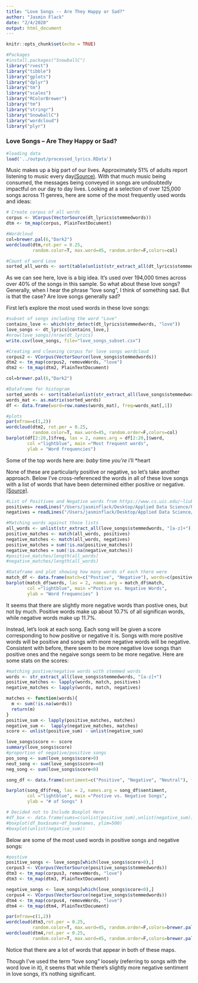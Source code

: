 ```yaml
---
title: "Love Songs -- Are They Happy or Sad?"
author: "Jasmin Flack"
date: "2/4/2020"
output: html_document
---
```


```r
knitr::opts_chunk$set(echo = TRUE)
```

```r

#Packages
#install.packages("SnowballC")
library("rvest")
library("tibble")
library("gplots")
library("dplyr")
library("tm")
library("scales")
library("RColorBrewer")
library("tm")
library("stringr")
library("SnowballC")
library("wordcloud")
library("plyr")
```
### Love Songs -- Are They Happy or Sad?
```r
#loading data
load('../output/processed_lyrics.RData') 
```
Music makes up a big part of our lives. Approximately 51% of adults report listening to music every day[(Source)](https://www.statista.com/topics/1639/music/). With that much music being consumed, the messages being conveyed in songs are undoubtedly impactful on our day to day lives. Looking at a selection of over 125,000 songs across 11 genres, here are some of the most frequently used words and ideas:

```r
# Create corpus of all words
corpus <- VCorpus(VectorSource(dt_lyrics$stemmedwords))
dtm <- tm_map(corpus, PlainTextDocument)

#Wordcloud
col=brewer.pal(6,"Dark2")
wordcloud(dtm,rot.per = 0.25,
          random.color=T, max.word=45, random.order=F,colors=col)

#Count of word Love
sorted_all_words <- sort(table(unlist(str_extract_all(dt_lyrics$stemmedwords, "[a-z]+"))), decreasing=T)

```


As we can see here, love is a big idea. It's used over 194,000 times across over 40% of the songs in this sample. So what about these love songs? Generally, when I hear the phrase "love song", I think of something sad. But is that the case? Are love songs generally sad?

First let's explore the most used words in these love songs: 

```r
#subset of songs including the word "Love"
contains_love <- which(str_detect(dt_lyrics$stemmedwords, "love"))
love_songs <- dt_lyrics[contains_love,]
#nrow(love_songs)/nrow(dt_lyrics)
write.csv(love_songs, file="love_songs_subset.csv")
```

```r
#Creating and cleaning corpus for love songs wordcloud
corpus2 <- VCorpus(VectorSource(love_songs$stemmedwords))
dtm2 <- tm_map(corpus2, removeWords, "love")
dtm2 <- tm_map(dtm2, PlainTextDocument)

col=brewer.pal(6,"Dark2")

#Dataframe for histogram
sorted_words <- sort(table(unlist(str_extract_all(love_songs$stemmedwords, "[a-z]+"))), decreasing=T)
words_mat <- as.matrix(sorted_words)
df <- data.frame(word=row.names(words_mat), freq=words_mat[,1])

#plots
par(mfrow=c(1,2))
wordcloud(dtm2, rot.per = 0.25,
          random.color=T, max.word=45, random.order=F,colors=col)
barplot(df[2:20,]$freq, las = 2, names.arg = df[2:20,]$word,
        col ="lightblue", main ="Most frequent words",
        ylab = "Word frequencies")
```

Some of the top words here are:
*baby
*time
*you're
*i'll
*heart

None of these are particularly positive or negative, so let's take another approach. Below I've cross-referenced the words in all of these love songs with a list of words that have been determined either positive or negative.[(Source)](https://www.cs.uic.edu/~liub/FBS/sentiment-analysis.html#lexicon).


```r
#List of Positivee and Negative words from https://www.cs.uic.edu/~liub/FBS/sentiment-analysis.html#lexicon
positives= readLines("/Users/jasminflack/Desktop/Applied Data Science/Project 1/Spring2020-Project1-JasminFlack/data/positive-words.txt")
negatives = readLines("/Users/jasminflack/Desktop/Applied Data Science/Project 1/Spring2020-Project1-JasminFlack/data/negative-words.txt")

#Matching words against those lists
all_words <- unlist(str_extract_all(love_songs$stemmedwords, "[a-z]+"))
positive_matches <- match(all_words, positives)
negative_matches <- match(all_words, negatives)
positive_matches = sum(!is.na(positive_matches))
negative_matches = sum(!is.na(negative_matches))
#positive_matches/length(all_words)
#negative_matches/length(all_words)

#Dataframe and plot showing how many words of each there were
match_df <- data.frame(match=c("Postive", "Negative"), words=c(positive_matches,negative_matches))
barplot(match_df$words, las = 2, names.arg = match_df$match,
        col ="lightblue", main ="Postive vs. Negative Words",
        ylab = "Word frequencies" )

```


It seems that there are slightly more negative words than postive ones, but not by much. Positive words make up about 10.7% of all significan words, while negative words make up 11.7%.

Instead, let's look at each song. Each song will be given a score corresponding to how positive or negative it is. Songs with more positive words will be positive and songs with more negative words will be negative.
Consistent with before, there seem to be more negative love songs than positive ones and the negaive songs seem to be more negative. Here are some stats on the scores:

```r
#matching postive/negative words with stemmed words
words <- str_extract_all(love_songs$stemmedwords, "[a-z]+")
positive_matches <- lapply(words, match, positives)
negative_matches <- lapply(words, match, negatives)

matches <- function(words){
  m <- sum(!is.na(words))
  return(m)
}
positive_sum <- lapply(positive_matches, matches)
negative_sum <-  lapply(negative_matches, matches)
score <- unlist(positive_sum) - unlist(negative_sum)

love_songs$score <- score
summary(love_songs$score)
#proportion of negative/positive songs
pos_song <- sum(love_songs$score>0)
neut_song <- sum(love_songs$score==0)
neg_song <- sum(love_songs$score<0)

song_df <- data.frame(sentiment=c("Positive", "Negative", "Neutral"), freq= c(pos_song,neg_song,neut_song))

barplot(song_df$freq, las = 2, names.arg = song_df$sentiment,
        col ="lightblue", main ="Postive vs. Negative Songs",
        ylab = "# of Songs" )

# Decided not to Include Boxplot Here
#df_box <- data.frame(sums=c(unlist(positive_sum),unlist(negative_sum)), names=c("Postive", "Negative"))
#boxplot(df_box$sums~df_box$names, ylim=500)
#boxplot(unlist(negative_sum))
```



Below are some of the most used words in positive songs and negative songs:

```r
#postive
positive_songs <- love_songs[which(love_songs$score>0),]
corpus3 <- VCorpus(VectorSource(positive_songs$stemmedwords))
dtm3 <- tm_map(corpus3, removeWords, "love")
dtm3 <- tm_map(dtm3, PlainTextDocument)

negative_songs <- love_songs[which(love_songs$score<0),]
corpus4 <- VCorpus(VectorSource(negative_songs$stemmedwords))
dtm4 <- tm_map(corpus4, removeWords, "love")
dtm4 <- tm_map(dtm4, PlainTextDocument)

par(mfrow=c(1,2))
wordcloud(dtm3,rot.per = 0.25,
          random.color=T, max.word=45, random.order=F,colors=brewer.pal(3,"BuGn"))
wordcloud(dtm4,rot.per = 0.25,
          random.color=T, max.word=45, random.order=F,colors=brewer.pal(3,"Reds"))
```

Notice that there are a lot of words that appear in both of these maps.

Though I've used the term "love song" loosely (referring to songs with the word love in it), it seems that while there's slightly more negative sentiment in love songs, it's nothing significant. 

